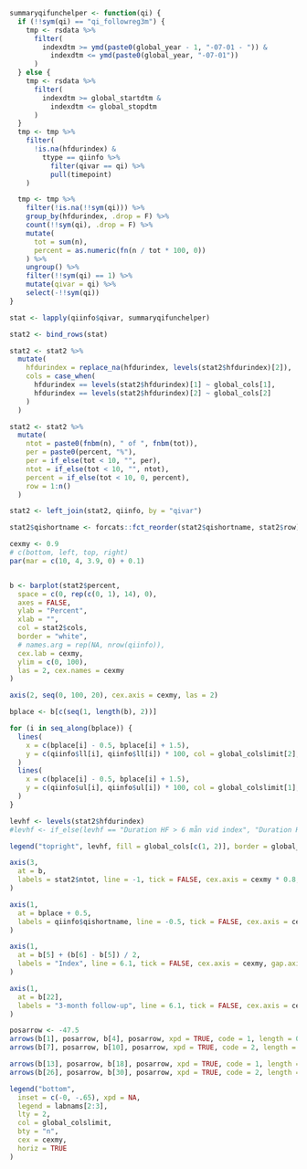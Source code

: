 
\blandscape

```r

summaryqifunchelper <- function(qi) {
  if (!!sym(qi) == "qi_followreg3m") {
    tmp <- rsdata %>%
      filter(
        indexdtm >= ymd(paste0(global_year - 1, "-07-01 - ")) &
          indexdtm <= ymd(paste0(global_year, "-07-01"))
      )
  } else {
    tmp <- rsdata %>%
      filter(
        indexdtm >= global_startdtm &
          indexdtm <= global_stopdtm
      )
  }
  tmp <- tmp %>%
    filter(
      !is.na(hfdurindex) &
        ttype == qiinfo %>%
          filter(qivar == qi) %>%
          pull(timepoint)
    )

  tmp <- tmp %>%
    filter(!is.na(!!sym(qi))) %>%
    group_by(hfdurindex, .drop = F) %>%
    count(!!sym(qi), .drop = F) %>%
    mutate(
      tot = sum(n),
      percent = as.numeric(fn(n / tot * 100, 0))
    ) %>%
    ungroup() %>%
    filter(!!sym(qi) == 1) %>%
    mutate(qivar = qi) %>%
    select(-!!sym(qi))
}

stat <- lapply(qiinfo$qivar, summaryqifunchelper)

stat2 <- bind_rows(stat)

stat2 <- stat2 %>%
  mutate(
    hfdurindex = replace_na(hfdurindex, levels(stat2$hfdurindex)[2]),
    cols = case_when(
      hfdurindex == levels(stat2$hfdurindex)[1] ~ global_cols[1],
      hfdurindex == levels(stat2$hfdurindex)[2] ~ global_cols[2]
    )
  )

stat2 <- stat2 %>%
  mutate(
    ntot = paste0(fnbm(n), " of ", fnbm(tot)),
    per = paste0(percent, "%"),
    per = if_else(tot < 10, "", per),
    ntot = if_else(tot < 10, "", ntot),
    percent = if_else(tot < 10, 0, percent),
    row = 1:n()
  )

stat2 <- left_join(stat2, qiinfo, by = "qivar")

stat2$qishortname <- forcats::fct_reorder(stat2$qishortname, stat2$row)

cexmy <- 0.9
# c(bottom, left, top, right)
par(mar = c(10, 4, 3.9, 0) + 0.1)


b <- barplot(stat2$percent,
  space = c(0, rep(c(0, 1), 14), 0),
  axes = FALSE,
  ylab = "Percent",
  xlab = "",
  col = stat2$cols,
  border = "white",
  # names.arg = rep(NA, nrow(qiinfo)),
  cex.lab = cexmy,
  ylim = c(0, 100),
  las = 2, cex.names = cexmy
)

axis(2, seq(0, 100, 20), cex.axis = cexmy, las = 2)

bplace <- b[c(seq(1, length(b), 2))]

for (i in seq_along(bplace)) {
  lines(
    x = c(bplace[i] - 0.5, bplace[i] + 1.5),
    y = c(qiinfo$ll[i], qiinfo$ll[i]) * 100, col = global_colslimit[2], lty = 2, lwd = 1
  )
  lines(
    x = c(bplace[i] - 0.5, bplace[i] + 1.5),
    y = c(qiinfo$ul[i], qiinfo$ul[i]) * 100, col = global_colslimit[1], lty = 2, lwd = 1
  )
}

levhf <- levels(stat2$hfdurindex)
#levhf <- if_else(levhf == "Duration HF > 6 mån vid index", "Duration HF \u2265 6 mån vid index", levhf)

legend("topright", levhf, fill = global_cols[c(1, 2)], border = global_cols[c(1, 2)], bty = "n", cex = cexmy)

axis(3,
  at = b,
  labels = stat2$ntot, line = -1, tick = FALSE, cex.axis = cexmy * 0.8, hadj = 0, gap.axis = -10000000, las = 2
)

axis(1,
  at = bplace + 0.5,
  labels = qiinfo$qishortname, line = -0.5, tick = FALSE, cex.axis = cexmy, gap.axis = -10000000, las = 2
)

axis(1,
  at = b[5] + (b[6] - b[5]) / 2,
  labels = "Index", line = 6.1, tick = FALSE, cex.axis = cexmy, gap.axis = -10000000, las = 1
)

axis(1,
  at = b[22],
  labels = "3-month follow-up", line = 6.1, tick = FALSE, cex.axis = cexmy, gap.axis = -10000000, las = 1
)

posarrow <- -47.5
arrows(b[1], posarrow, b[4], posarrow, xpd = TRUE, code = 1, length = 0.1)
arrows(b[7], posarrow, b[10], posarrow, xpd = TRUE, code = 2, length = 0.1)

arrows(b[13], posarrow, b[18], posarrow, xpd = TRUE, code = 1, length = 0.1)
arrows(b[26], posarrow, b[30], posarrow, xpd = TRUE, code = 2, length = 0.1)

legend("bottom",
  inset = c(-0, -.65), xpd = NA,
  legend = labnams[2:3],
  lty = 2,
  col = global_colslimit,
  bty = "n",
  cex = cexmy,
  horiz = TRUE
)
```

\elandscape

